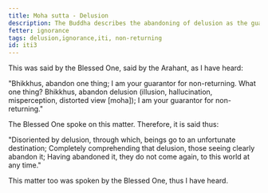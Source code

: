 ```yaml
---
title: Moha sutta - Delusion
description: The Buddha describes the abandoning of delusion as the guarantee for non-returning.
fetter: ignorance
tags: delusion,ignorance,iti, non-returning
id: iti3
---
```


This was said by the Blessed One, said by the Arahant, as I have heard:

"Bhikkhus, abandon one thing; I am your guarantor for non-returning. What one thing? Bhikkhus, abandon delusion (illusion, hallucination, misperception, distorted view [moha]); I am your guarantor for non-returning."

The Blessed One spoke on this matter. Therefore, it is said thus:

"Disoriented by delusion, through which,
beings go to an unfortunate destination;
Completely comprehending that delusion,
those seeing clearly abandon it;
Having abandoned it, they do not come again,
to this world at any time."

This matter too was spoken by the Blessed One, thus I have heard.